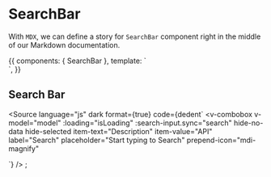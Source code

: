 <!-- SearchBar.stories.mdx -->


<Meta
  title="Admin/Components/Search/SearchBar"
  component={SearchBar}
/>

# SearchBar

With `MDX`, we can define a story for `SearchBar` component right in the middle of our Markdown documentation.

<Props of={SearchBar} />

<Canvas>
  <Story name="Primary">
    {{
      components: { SearchBar },
      template: `<div>
                    <SearchBar />
                </div>`,
    }}
  </Story>
</Canvas>

## Search Bar

<Source
  language="js"
  dark
  format={true}
  code={dedent`
  <v-combobox
    v-model="model"
    :loading="isLoading"
    :search-input.sync="search"
    hide-no-data
    hide-selected
    item-text="Description"
    item-value="API"
    label="Search"
    placeholder="Start typing to Search"
    prepend-icon="mdi-magnify"
  ></v-combobox>
`}
/>
;

